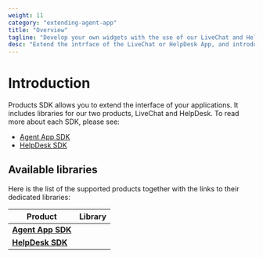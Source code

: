 ```yaml
---
weight: 11
category: "extending-agent-app"
title: "Overview"
tagline: "Develop your own widgets with the use of our LiveChat and HelpDesk SDKs."
desc: "Extend the intrface of the LiveChat or HelpDesk App, and introduce new functionalities. Use the LiveChat and HelpDesk SDKs to build your own widgets."
---
```


# Introduction

Products SDK allows you to extend the interface of your applications. It includes libraries for our two products, LiveChat and HelpDesk. To read more about each SDK, please see:

- [Agent App SDK](/extending-agent-app/products-sdk/agent-app-sdk) 
- [HelpDesk SDK](/extending-agent-app/products-sdk/helpdesk-sdk)

## Available libraries

Here is the list of the supported products together with the links to their dedicated libraries:

| Product                                                                  | Library                                                                        |
| ------------------------------------------------------------------------ | ------------------------------------------------------------------------------ |
| **[Agent App SDK](/extending-agent-app/products-sdk/agent-app-sdk)**     | |
| **[HelpDesk SDK](/extending-agent-app/products-sdk/helpdesk-sdk)**       | |

